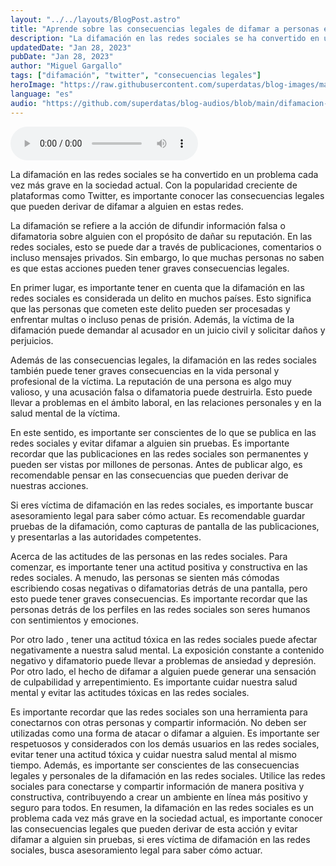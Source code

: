 ```yaml
---
layout: "../../layouts/BlogPost.astro"
title: "Aprende sobre las consecuencias legales de difamar a personas en Twitter"
description: "La difamación en las redes sociales se ha convertido en un problema cada vez más grave en la sociedad actual."
updatedDate: "Jan 28, 2023"
pubDate: "Jan 28, 2023"
author: "Miguel Gargallo"
tags: ["difamación", "twitter", "consecuencias legales"]
heroImage: "https://raw.githubusercontent.com/superdatas/blog-images/main/ai-advancement-science.png"
language: "es"
audio: "https://github.com/superdatas/blog-audios/blob/main/difamacion-twitter-consecuencias-legales.mp3"
---
```


<audio controls>
  <source src="https://github.com/superdatas/blog-audios/blob/main/difamacion-twitter-consecuencias-legales.mp3?raw=true" type="audio/mp3" />
</audio> 

La difamación en las redes sociales se ha convertido en un problema cada vez más grave en la sociedad actual. Con la popularidad creciente de plataformas como Twitter, es importante conocer las consecuencias legales que pueden derivar de difamar a alguien en estas redes.

La difamación se refiere a la acción de difundir información falsa o difamatoria sobre alguien con el propósito de dañar su reputación. En las redes sociales, esto se puede dar a través de publicaciones, comentarios o incluso mensajes privados. Sin embargo, lo que muchas personas no saben es que estas acciones pueden tener graves consecuencias legales.

En primer lugar, es importante tener en cuenta que la difamación en las redes sociales es considerada un delito en muchos países. Esto significa que las personas que cometen este delito pueden ser procesadas y enfrentar multas o incluso penas de prisión. Además, la víctima de la difamación puede demandar al acusador en un juicio civil y solicitar daños y perjuicios.

Además de las consecuencias legales, la difamación en las redes sociales también puede tener graves consecuencias en la vida personal y profesional de la víctima. La reputación de una persona es algo muy valioso, y una acusación falsa o difamatoria puede destruirla. Esto puede llevar a problemas en el ámbito laboral, en las relaciones personales y en la salud mental de la víctima.

En este sentido, es importante ser conscientes de lo que se publica en las redes sociales y evitar difamar a alguien sin pruebas. Es importante recordar que las publicaciones en las redes sociales son permanentes y pueden ser vistas por millones de personas. Antes de publicar algo, es recomendable pensar en las consecuencias que pueden derivar de nuestras acciones.

Si eres víctima de difamación en las redes sociales, es importante buscar asesoramiento legal para saber cómo actuar. Es recomendable guardar pruebas de la difamación, como capturas de pantalla de las publicaciones, y presentarlas a las autoridades competentes.

Acerca de las actitudes de las personas en las redes sociales. Para comenzar, es importante tener una actitud positiva y constructiva en las redes sociales. A menudo, las personas se sienten más cómodas escribiendo cosas negativas o difamatorias detrás de una pantalla, pero esto puede tener graves consecuencias. Es importante recordar que las personas detrás de los perfiles en las redes sociales son seres humanos con sentimientos y emociones.

Por otro lado , tener una actitud tóxica en las redes sociales puede afectar negativamente a nuestra salud mental. La exposición constante a contenido negativo y difamatorio puede llevar a problemas de ansiedad y depresión. Por otro lado, el hecho de difamar a alguien puede generar una sensación de culpabilidad y arrepentimiento. Es importante cuidar nuestra salud mental y evitar las actitudes tóxicas en las redes sociales.

Es importante recordar que las redes sociales son una herramienta para conectarnos con otras personas y compartir información. No deben ser utilizadas como una forma de atacar o difamar a alguien. Es importante ser respetuosos y considerados con los demás usuarios en las redes sociales, evitar tener una actitud tóxica y cuidar nuestra salud mental al mismo tiempo. Además, es importante ser conscientes de las consecuencias legales y personales de la difamación en las redes sociales. Utilice las redes sociales para conectarse y compartir información de manera positiva y constructiva, contribuyendo a crear un ambiente en línea más positivo y seguro para todos. En resumen, la difamación en las redes sociales es un problema cada vez más grave en la sociedad actual, es importante conocer las consecuencias legales que pueden derivar de esta acción y evitar difamar a alguien sin pruebas, si eres víctima de difamación en las redes sociales, busca asesoramiento legal para saber cómo actuar.